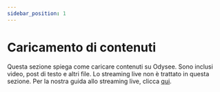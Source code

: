 ---
sidebar_position: 1
---

# Caricamento di contenuti

Questa sezione spiega come caricare contenuti su Odysee. Sono inclusi video, post di testo e altri file. Lo streaming live non è trattato in questa sezione. Per la nostra guida allo streaming live, clicca [qui](/it/category-livestreaming/).

<CategoryCards/>
